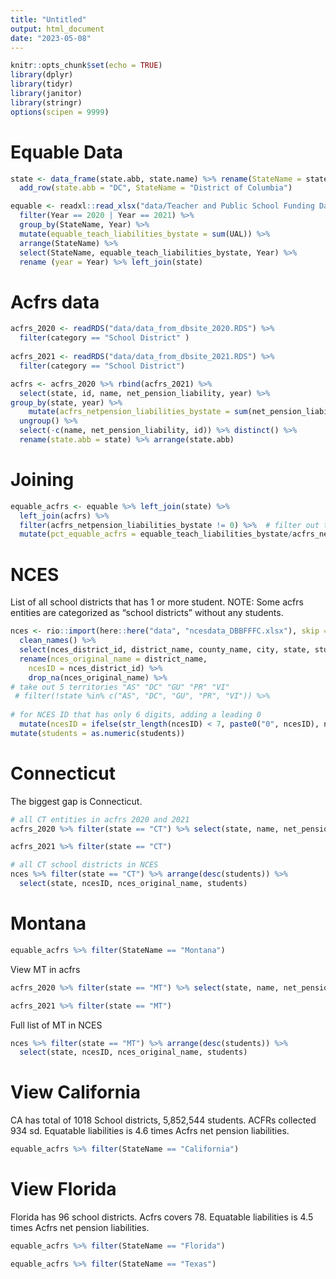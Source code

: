 ```yaml
---
title: "Untitled"
output: html_document
date: "2023-05-08"
---
```


```r
knitr::opts_chunk$set(echo = TRUE)
library(dplyr)
library(tidyr)
library(janitor)
library(stringr)
options(scipen = 9999)
```

# Equable Data
```r
state <- data_frame(state.abb, state.name) %>% rename(StateName = state.name) %>% 
  add_row(state.abb = "DC", StateName = "District of Columbia")

equable <- readxl::read_xlsx("data/Teacher and Public School Funding Data.xlsx", sheet = "Just Teachers") %>% 
  filter(Year == 2020 | Year == 2021) %>% 
  group_by(StateName, Year) %>% 
  mutate(equable_teach_liabilities_bystate = sum(UAL)) %>% 
  arrange(StateName) %>% 
  select(StateName, equable_teach_liabilities_bystate, Year) %>%
  rename (year = Year) %>% left_join(state)
```
# Acfrs data
```r
acfrs_2020 <- readRDS("data/data_from_dbsite_2020.RDS") %>% 
  filter(category == "School District" ) 
  
acfrs_2021 <- readRDS("data/data_from_dbsite_2021.RDS") %>% 
  filter(category == "School District") 

acfrs <- acfrs_2020 %>% rbind(acfrs_2021) %>% 
  select(state, id, name, net_pension_liability, year) %>% 
group_by(state, year) %>% 
    mutate(acfrs_netpension_liabilities_bystate = sum(net_pension_liability)) %>%
  ungroup() %>% 
  select(-c(name, net_pension_liability, id)) %>% distinct() %>% 
  rename(state.abb = state) %>% arrange(state.abb)

```


# Joining
```r
equable_acfrs <- equable %>% left_join(state) %>% 
  left_join(acfrs) %>% 
  filter(acfrs_netpension_liabilities_bystate != 0) %>%  # filter out to calculate percentage
  mutate(pct_equable_acfrs = equable_teach_liabilities_bystate/acfrs_netpension_liabilities_bystate) %>%  distinct() %>% select(-state.abb) %>% arrange(desc(pct_equable_acfrs))

```

# NCES

List of all school districts that has 1 or more student. 
NOTE: Some acfrs entities are categorized as "school districts" without any students. 
```r
nces <- rio::import(here::here("data", "ncesdata_DBBFFFC.xlsx"), skip = 14) %>% 
  clean_names() %>% 
  select(nces_district_id, district_name, county_name, city, state, students) %>% 
  rename(nces_original_name = district_name,
    ncesID = nces_district_id) %>% 
    drop_na(nces_original_name) %>% 
# take out 5 territories "AS" "DC" "GU" "PR" "VI"
 # filter(!state %in% c("AS", "DC", "GU", "PR", "VI")) %>% 
  
# for NCES ID that has only 6 digits, adding a leading 0
  mutate(ncesID = ifelse(str_length(ncesID) < 7, paste0("0", ncesID), ncesID)) %>% 
mutate(students = as.numeric(students)) 
```

# Connecticut

The biggest gap is Connecticut. 

```r
# all CT entities in acfrs 2020 and 2021
acfrs_2020 %>% filter(state == "CT") %>% select(state, name, net_pension_liability) %>% arrange(desc(net_pension_liability))

acfrs_2021 %>% filter(state == "CT")
```

```r
# all CT school districts in NCES
nces %>% filter(state == "CT") %>% arrange(desc(students)) %>% 
  select(state, ncesID, nces_original_name, students)
```
# Montana


```r
equable_acfrs %>% filter(StateName == "Montana")
```
View MT in acfrs
```r
acfrs_2020 %>% filter(state == "MT") %>% select(state, name, net_pension_liability) %>% arrange(desc(net_pension_liability))

acfrs_2021 %>% filter(state == "MT")
```

Full list of MT in NCES

```r
nces %>% filter(state == "MT") %>% arrange(desc(students)) %>% 
  select(state, ncesID, nces_original_name, students)
```


# View California 

CA has total of 1018 School districts, 5,852,544 students. ACFRs collected 934 sd. Equatable liabilities is 4.6 times Acfrs net pension liabilities.

```r
equable_acfrs %>% filter(StateName == "California") 
```


# View Florida 

Florida has 96 school districts. Acfrs covers 78. Equatable liabilities is 4.5 times Acfrs net pension liabilities. 

```r
equable_acfrs %>% filter(StateName == "Florida")
```

```r
equable_acfrs %>% filter(StateName == "Texas")
```




